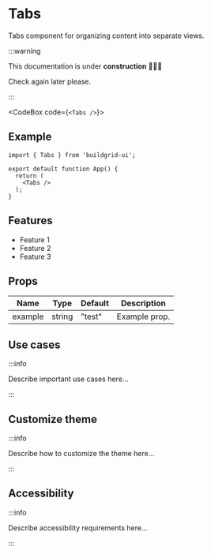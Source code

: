 


# Tabs

Tabs component for organizing content into separate views.

:::warning

This documentation is under **construction** 🚧👷‍♂️

Check again later please.

:::

<CodeBox code={`<Tabs />`}>
	<Tabs />
</CodeBox>

## Example

```tsx
import { Tabs } from 'buildgrid-ui';

export default function App() {
  return (
    <Tabs />
  );
}
```

## Features

- Feature 1
- Feature 2
- Feature 3

## Props

| Name    | Type    | Default | Description     |
|---------|---------|---------|-----------------|
| example | string  | "test"  | Example prop.   |

## Use cases

:::info

Describe important use cases here...

:::

## Customize theme

:::info

Describe how to customize the theme here...

:::

## Accessibility

:::info

Describe accessibility requirements here...

:::

